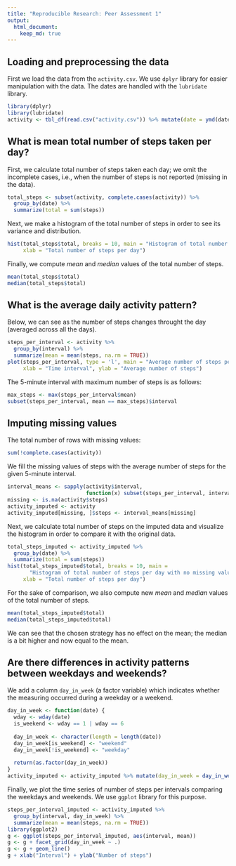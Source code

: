 ```yaml
---
title: "Reproducible Research: Peer Assessment 1"
output: 
  html_document:
    keep_md: true
---
```



## Loading and preprocessing the data

First we load the data from the `activity.csv`. We use `dplyr` library for easier
manipulation with the data. The dates are handled with the `lubridate` library.

```r
library(dplyr)
library(lubridate)
activity <- tbl_df(read.csv("activity.csv")) %>% mutate(date = ymd(date))
```


## What is mean total number of steps taken per day?

First, we calculate total number of steps taken each day; we omit the incomplete cases, 
i.e., when the number of steps is not reported (missing in the data).

```r
total_steps <- subset(activity, complete.cases(activity)) %>% 
  group_by(date) %>% 
  summarize(total = sum(steps))
```

Next, we make a histogram of the total number of steps in order to see its variance 
and distribution.

```r
hist(total_steps$total, breaks = 10, main = "Histogram of total number of steps taken each day",
     xlab = "Total number of steps per day")
```

Finally, we compute *mean* and *median* values of the total number of steps.

```r
mean(total_steps$total)
median(total_steps$total)
```

## What is the average daily activity pattern?

Below, we can see as the number of steps changes throught the day (averaged across all the days).

```r
steps_per_interval <- activity %>% 
  group_by(interval) %>% 
  summarize(mean = mean(steps, na.rm = TRUE))
plot(steps_per_interval, type = 'l', main = "Average number of steps per interval",
     xlab = "Time interval", ylab = "Average number of steps")
```

The 5-minute interval with maximum number of steps is as follows:

```r
max_steps <- max(steps_per_interval$mean)
subset(steps_per_interval, mean == max_steps)$interval
```

## Imputing missing values

The total number of rows with missing values:

```r
sum(!complete.cases(activity))
```

We fill the missing values of steps with the average number of steps
for the given 5-minute interval.

```r
interval_means <- sapply(activity$interval, 
                         function(x) subset(steps_per_interval, interval == x)$mean)
missing <- is.na(activity$steps)
activity_imputed <- activity
activity_imputed[missing, ]$steps <- interval_means[missing]
```

Next, we calculate total number of steps on the imputed data and visualize the histogram
in order to compare it with the original data.

```r
total_steps_imputed <- activity_imputed %>% 
  group_by(date) %>% 
  summarize(total = sum(steps))
hist(total_steps_imputed$total, breaks = 10, main = 
       "Histogram of total number of steps per day with no missing values",
     xlab = "Total number of steps per day")
```

For the sake of comparison, we also compute new *mean* and *median* values 
of the total number of steps.

```r
mean(total_steps_imputed$total)
median(total_steps_imputed$total)
```

We can see that the chosen strategy has no effect on the mean; 
the median is a bit higher and now equal to the mean.

## Are there differences in activity patterns between weekdays and weekends?
We add a column `day_in_week` (a factor variable) which indicates whether the measuring occurred
during a weekday or a weekend.

```r
day_in_week <- function(date) {
  wday <- wday(date)
  is_weekend <- wday == 1 | wday == 6
  
  day_in_week <- character(length = length(date))
  day_in_week[is_weekend] <- "weekend"
  day_in_week[!is_weekend] <- "weekday"
  
  return(as.factor(day_in_week))
}
activity_imputed <- activity_imputed %>% mutate(day_in_week = day_in_week(date))
```

Finally, we plot the time series of number of steps per intervals 
comparing the weekdays and weekends. We use `ggplot` library for this purpose.

```r
steps_per_interval_imputed <- activity_imputed %>% 
  group_by(interval, day_in_week) %>% 
  summarize(mean = mean(steps, na.rm = TRUE))
library(ggplot2)
g <- ggplot(steps_per_interval_imputed, aes(interval, mean))
g <- g + facet_grid(day_in_week ~ .)
g <- g + geom_line()
g + xlab("Interval") + ylab("Number of steps")
```
